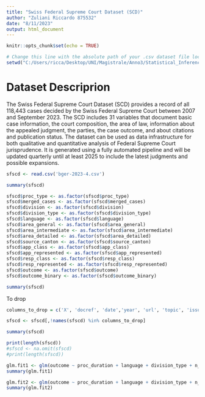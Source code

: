 ```yaml
---
title: "Swiss Federal Supreme Court Dataset (SCD)"
author: "Zuliani Riccardo 875532"
date: "8/11/2023"
output: html_document
---
```


```r
knitr::opts_chunk$set(echo = TRUE)

# Change this line with the absolute path of your .csv dataset file location
setwd("C:/Users/ricca/Desktop/UNI/Magistrale/Anno3/Statistical_Inference_and_Learning/SIL Projcet/Statistical_Inference_Learning_Project/SwissFederalSupremeCourtDataset")
```

# Dataset Descriprion
The Swiss Federal Supreme Court Dataset (SCD) provides a record of all 118,443 cases decided by the Swiss Federal Supreme Court between 2007 and September 2023. The SCD includes 31 variables that document basic case information, the court composition, the area of law, information about the appealed judgment, the parties, the case outcome, and about citations and publication status. The dataset can be used as data infrastructure for both qualitative and quantitative analysis of Federal Supreme Court jurisprudence. It is generated using a fully automated pipeline and will be updated quarterly until at least 2025 to include the latest judgments and possible expansions.

```r
sfscd <- read.csv('bger-2023-4.csv')
```

```r
summary(sfscd)
```

```r
sfscd$proc_type <- as.factor(sfscd$proc_type)
sfscd$merged_cases <- as.factor(sfscd$merged_cases)
sfscd$division <- as.factor(sfscd$division)
sfscd$division_type <- as.factor(sfscd$division_type)
sfscd$language <- as.factor(sfscd$language)
sfscd$area_general <- as.factor(sfscd$area_general)
sfscd$area_intermediate <- as.factor(sfscd$area_intermediate)
sfscd$area_detailed <- as.factor(sfscd$area_detailed)
sfscd$source_canton <- as.factor(sfscd$source_canton)
sfscd$app_class <- as.factor(sfscd$app_class)
sfscd$app_represented <- as.factor(sfscd$app_represented)
sfscd$resp_class <- as.factor(sfscd$resp_class)
sfscd$resp_represented <- as.factor(sfscd$resp_represented)
sfscd$outcome <- as.factor(sfscd$outcome)
sfscd$outcome_binary <- as.factor(sfscd$outcome_binary)

summary(sfscd)
```

To drop
```r
columns_to_drop = c('X', 'docref', 'date','year', 'url', 'topic', 'issue', 'source_date', 'cited_bger', 'cited_bge', 'leading_case', 'doi_version')

sfscd <- sfscd[,!names(sfscd) %in% columns_to_drop]

summary(sfscd)
```

```r
print(length(sfscd))
#sfscd <- na.omit(sfscd)
#print(length(sfscd))
```

```r
glm.fit1 <- glm(outcome ~ proc_duration + language + division_type + n_judges + area_general + app_class * app_represented + resp_class * resp_represented, data = sfscd, family = binomial)
summary(glm.fit1)
```


```r
glm.fit2 <- glm(outcome ~ proc_duration + language + division_type + n_judges + area_general + app_class * resp_class, data = sfscd, family = binomial)
summary(glm.fit2)
```

